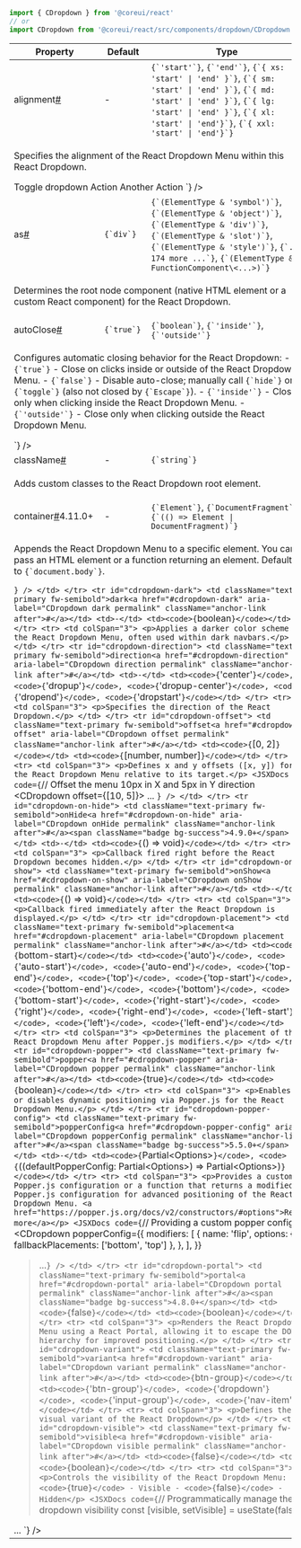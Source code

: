 
```jsx
import { CDropdown } from '@coreui/react'
// or
import CDropdown from '@coreui/react/src/components/dropdown/CDropdown'
```

<div className="table-responsive table-api border rounded mb-3">
  <table className="table">
    <thead>
      <tr>
        <th>Property</th>
        <th>Default</th>
        <th>Type</th>
      </tr>
    </thead>
    <tbody>
      <tr id="cdropdown-alignment">
        <td className="text-primary fw-semibold">alignment<a href="#cdropdown-alignment" aria-label="CDropdown alignment permalink" className="anchor-link after">#</a></td>
        <td>-</td>
        <td><code>{`'start'`}</code>, <code>{`'end'`}</code>, <code>{`{ xs: 'start' | 'end' }`}</code>, <code>{`{ sm: 'start' | 'end' }`}</code>, <code>{`{ md: 'start' | 'end' }`}</code>, <code>{`{ lg: 'start' | 'end' }`}</code>, <code>{`{ xl: 'start' | 'end'}`}</code>, <code>{`{ xxl: 'start' | 'end'}`}</code></td>
      </tr>
      <tr>
        <td colSpan="3">
          <p>Specifies the alignment of the React Dropdown Menu within this React Dropdown.</p>
        <JSXDocs code={`// Align dropdown menu to the end on large devices, otherwise start
<CDropdown alignment={{ lg: 'end', xs: 'start' }}>
  <CDropdownToggle>Toggle dropdown</CDropdownToggle>
  <CDropdownMenu>
    <CDropdownItem>Action</CDropdownItem>
    <CDropdownItem>Another Action</CDropdownItem>
  </CDropdownMenu>
</CDropdown>`} />
        </td>
      </tr>
      <tr id="cdropdown-as">
        <td className="text-primary fw-semibold">as<a href="#cdropdown-as" aria-label="CDropdown as permalink" className="anchor-link after">#</a></td>
        <td><code>{`div`}</code></td>
        <td><code>{`(ElementType & 'symbol')`}</code>, <code>{`(ElementType & 'object')`}</code>, <code>{`(ElementType & 'div')`}</code>, <code>{`(ElementType & 'slot')`}</code>, <code>{`(ElementType & 'style')`}</code>, <code>{`... 174 more ...`}</code>, <code>{`(ElementType & FunctionComponent\<...>)`}</code></td>
      </tr>
      <tr>
        <td colSpan="3">
          <p>Determines the root node component (native HTML element or a custom React component) for the React Dropdown.</p>
        </td>
      </tr>
      <tr id="cdropdown-auto-close">
        <td className="text-primary fw-semibold">autoClose<a href="#cdropdown-auto-close" aria-label="CDropdown autoClose permalink" className="anchor-link after">#</a></td>
        <td><code>{`true`}</code></td>
        <td><code>{`boolean`}</code>, <code>{`'inside'`}</code>, <code>{`'outside'`}</code></td>
      </tr>
      <tr>
        <td colSpan="3">
          <p>Configures automatic closing behavior for the React Dropdown: - <code>{`true`}</code> - Close on clicks inside or outside of the React Dropdown Menu. - <code>{`false`}</code> - Disable auto-close; manually call <code>{`hide`}</code> or <code>{`toggle`}</code> (also not closed by <code>{`Escape`}</code>). - <code>{`'inside'`}</code> - Close only when clicking inside the React Dropdown Menu. - <code>{`'outside'`}</code> - Close only when clicking outside the React Dropdown Menu.</p>
        <JSXDocs code={`// Close only when user clicks outside of the menu
<CDropdown autoClose="outside" />`} />
        </td>
      </tr>
      <tr id="cdropdown-class-name">
        <td className="text-primary fw-semibold">className<a href="#cdropdown-class-name" aria-label="CDropdown className permalink" className="anchor-link after">#</a></td>
        <td>-</td>
        <td><code>{`string`}</code></td>
      </tr>
      <tr>
        <td colSpan="3">
          <p>Adds custom classes to the React Dropdown root element.</p>
        </td>
      </tr>
      <tr id="cdropdown-container">
        <td className="text-primary fw-semibold">container<a href="#cdropdown-container" aria-label="CDropdown container permalink" className="anchor-link after">#</a><span className="badge bg-success">4.11.0+</span></td>
        <td>-</td>
        <td><code>{`Element`}</code>, <code>{`DocumentFragment`}</code>, <code>{`(() => Element | DocumentFragment)`}</code></td>
      </tr>
      <tr>
        <td colSpan="3">
          <p>Appends the React Dropdown Menu to a specific element. You can pass an HTML element or a function returning an element. Defaults to <code>{`document.body`}</code>.</p>
        <JSXDocs code={`// Append the menu to a custom container
const myContainer = document.getElementById('my-container')

<CDropdown container={myContainer} />`} />
        </td>
      </tr>
      <tr id="cdropdown-dark">
        <td className="text-primary fw-semibold">dark<a href="#cdropdown-dark" aria-label="CDropdown dark permalink" className="anchor-link after">#</a></td>
        <td>-</td>
        <td><code>{`boolean`}</code></td>
      </tr>
      <tr>
        <td colSpan="3">
          <p>Applies a darker color scheme to the React Dropdown Menu, often used within dark navbars.</p>
        </td>
      </tr>
      <tr id="cdropdown-direction">
        <td className="text-primary fw-semibold">direction<a href="#cdropdown-direction" aria-label="CDropdown direction permalink" className="anchor-link after">#</a></td>
        <td>-</td>
        <td><code>{`'center'`}</code>, <code>{`'dropup'`}</code>, <code>{`'dropup-center'`}</code>, <code>{`'dropend'`}</code>, <code>{`'dropstart'`}</code></td>
      </tr>
      <tr>
        <td colSpan="3">
          <p>Specifies the direction of the React Dropdown.</p>
        </td>
      </tr>
      <tr id="cdropdown-offset">
        <td className="text-primary fw-semibold">offset<a href="#cdropdown-offset" aria-label="CDropdown offset permalink" className="anchor-link after">#</a></td>
        <td><code>{`[0, 2]`}</code></td>
        <td><code>{`[number, number]`}</code></td>
      </tr>
      <tr>
        <td colSpan="3">
          <p>Defines x and y offsets ([x, y]) for the React Dropdown Menu relative to its target.</p>
        <JSXDocs code={`// Offset the menu 10px in X and 5px in Y direction
<CDropdown offset={[10, 5]}>
  ...
</CDropdown>`} />
        </td>
      </tr>
      <tr id="cdropdown-on-hide">
        <td className="text-primary fw-semibold">onHide<a href="#cdropdown-on-hide" aria-label="CDropdown onHide permalink" className="anchor-link after">#</a><span className="badge bg-success">4.9.0+</span></td>
        <td>-</td>
        <td><code>{`() => void`}</code></td>
      </tr>
      <tr>
        <td colSpan="3">
          <p>Callback fired right before the React Dropdown becomes hidden.</p>
        </td>
      </tr>
      <tr id="cdropdown-on-show">
        <td className="text-primary fw-semibold">onShow<a href="#cdropdown-on-show" aria-label="CDropdown onShow permalink" className="anchor-link after">#</a></td>
        <td>-</td>
        <td><code>{`() => void`}</code></td>
      </tr>
      <tr>
        <td colSpan="3">
          <p>Callback fired immediately after the React Dropdown is displayed.</p>
        </td>
      </tr>
      <tr id="cdropdown-placement">
        <td className="text-primary fw-semibold">placement<a href="#cdropdown-placement" aria-label="CDropdown placement permalink" className="anchor-link after">#</a></td>
        <td><code>{`bottom-start`}</code></td>
        <td><code>{`'auto'`}</code>, <code>{`'auto-start'`}</code>, <code>{`'auto-end'`}</code>, <code>{`'top-end'`}</code>, <code>{`'top'`}</code>, <code>{`'top-start'`}</code>, <code>{`'bottom-end'`}</code>, <code>{`'bottom'`}</code>, <code>{`'bottom-start'`}</code>, <code>{`'right-start'`}</code>, <code>{`'right'`}</code>, <code>{`'right-end'`}</code>, <code>{`'left-start'`}</code>, <code>{`'left'`}</code>, <code>{`'left-end'`}</code></td>
      </tr>
      <tr>
        <td colSpan="3">
          <p>Determines the placement of the React Dropdown Menu after Popper.js modifiers.</p>
        </td>
      </tr>
      <tr id="cdropdown-popper">
        <td className="text-primary fw-semibold">popper<a href="#cdropdown-popper" aria-label="CDropdown popper permalink" className="anchor-link after">#</a></td>
        <td><code>{`true`}</code></td>
        <td><code>{`boolean`}</code></td>
      </tr>
      <tr>
        <td colSpan="3">
          <p>Enables or disables dynamic positioning via Popper.js for the React Dropdown Menu.</p>
        </td>
      </tr>
      <tr id="cdropdown-popper-config">
        <td className="text-primary fw-semibold">popperConfig<a href="#cdropdown-popper-config" aria-label="CDropdown popperConfig permalink" className="anchor-link after">#</a><span className="badge bg-success">5.5.0+</span></td>
        <td>-</td>
        <td><code>{`Partial\<Options>`}</code>, <code>{`((defaultPopperConfig: Partial\<Options>) => Partial\<Options>)`}</code></td>
      </tr>
      <tr>
        <td colSpan="3">
          <p>Provides a custom Popper.js configuration or a function that returns a modified Popper.js configuration for advanced positioning of the React Dropdown Menu. <a href="https://popper.js.org/docs/v2/constructors/#options">Read more</a></p>
        <JSXDocs code={`// Providing a custom popper config
<CDropdown
  popperConfig={{
    modifiers: [
      {
        name: 'flip',
        options: { fallbackPlacements: ['bottom', 'top'] },
      },
    ],
  }}
>...</CDropdown>`} />
        </td>
      </tr>
      <tr id="cdropdown-portal">
        <td className="text-primary fw-semibold">portal<a href="#cdropdown-portal" aria-label="CDropdown portal permalink" className="anchor-link after">#</a><span className="badge bg-success">4.8.0+</span></td>
        <td><code>{`false`}</code></td>
        <td><code>{`boolean`}</code></td>
      </tr>
      <tr>
        <td colSpan="3">
          <p>Renders the React Dropdown Menu using a React Portal, allowing it to escape the DOM hierarchy for improved positioning.</p>
        </td>
      </tr>
      <tr id="cdropdown-variant">
        <td className="text-primary fw-semibold">variant<a href="#cdropdown-variant" aria-label="CDropdown variant permalink" className="anchor-link after">#</a></td>
        <td><code>{`btn-group`}</code></td>
        <td><code>{`'btn-group'`}</code>, <code>{`'dropdown'`}</code>, <code>{`'input-group'`}</code>, <code>{`'nav-item'`}</code></td>
      </tr>
      <tr>
        <td colSpan="3">
          <p>Defines the visual variant of the React Dropdown</p>
        </td>
      </tr>
      <tr id="cdropdown-visible">
        <td className="text-primary fw-semibold">visible<a href="#cdropdown-visible" aria-label="CDropdown visible permalink" className="anchor-link after">#</a></td>
        <td><code>{`false`}</code></td>
        <td><code>{`boolean`}</code></td>
      </tr>
      <tr>
        <td colSpan="3">
          <p>Controls the visibility of the React Dropdown Menu: - <code>{`true`}</code> - Visible - <code>{`false`}</code> - Hidden</p>
        <JSXDocs code={`// Programmatically manage the dropdown visibility
const [visible, setVisible] = useState(false)

<CDropdown visible={visible}>
  ...
</CDropdown>`} />
        </td>
      </tr>
    </tbody>
  </table>
</div>
